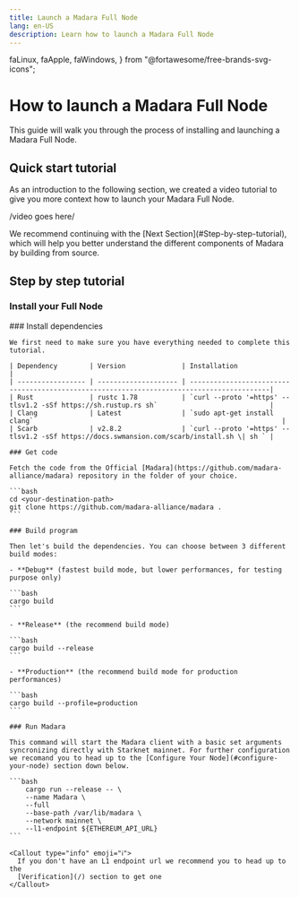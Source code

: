 ```yaml
---
title: Launch a Madara Full Node
lang: en-US
description: Learn how to launch a Madara Full Node
---
```


  faLinux,
  faApple,
  faWindows,
} from "@fortawesome/free-brands-svg-icons";

# How to launch a Madara Full Node

This guide will walk you through the process of installing and launching a Madara Full Node.

## Quick start tutorial

As an introduction to the following section, we created a video tutorial to give you more context how to launch your Madara Full Node.

/video goes here/

<Callout type="info" emoji="ℹ️">
  We recommend continuing with the [Next Section](#Step-by-step-tutorial), which
  will help you better understand the different components of Madara by building
  from source.
</Callout>

## Step by step tutorial

### Install your Full Node

<Steps>
    ### Install dependencies

    We first need to make sure you have everything needed to complete this tutorial.

    | Dependency        | Version              | Installation                                                                              |
    | ----------------- | -------------------- | ------------------------------------------------------------------------------------------|
    | Rust              | rustc 1.78           | `curl --proto '=https' --tlsv1.2 -sSf https://sh.rustup.rs sh`                            |
    | Clang             | Latest               | `sudo apt-get install clang`                                                              |
    | Scarb             | v2.8.2               | `curl --proto '=https' --tlsv1.2 -sSf https://docs.swmansion.com/scarb/install.sh \| sh ` |

    ### Get code

    Fetch the code from the Official [Madara](https://github.com/madara-alliance/madara) repository in the folder of your choice.

    ```bash
    cd <your-destination-path>
    git clone https://github.com/madara-alliance/madara .
    ```

    ### Build program

    Then let's build the dependencies. You can choose between 3 different build modes:

    - **Debug** (fastest build mode, but lower performances, for testing purpose only)

    ```bash
    cargo build
    ```

    - **Release** (the recommend build mode)

    ```bash
    cargo build --release
    ```

    - **Production** (the recommend build mode for production performances)

    ```bash
    cargo build --profile=production
    ```

    ### Run Madara

    This command will start the Madara client with a basic set arguments syncronizing directly with Starknet mainnet. For further configuration we recomand you to head up to the [Configure Your Node](#configure-your-node) section down below.

    ```bash
        cargo run --release -- \
        --name Madara \
        --full
        --base-path /var/lib/madara \
        --network mainnet \
        --l1-endpoint ${ETHEREUM_API_URL}
    ```

    <Callout type="info" emoji="ℹ️">
      If you don't have an L1 endpoint url we recommend you to head up to the
      [Verification](/) section to get one
    </Callout>

</Steps>

